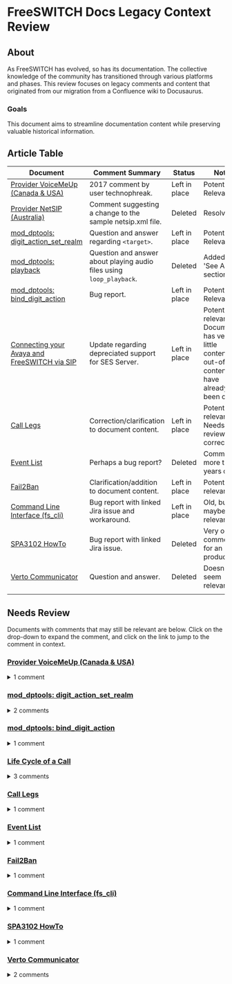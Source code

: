 # FreeSWITCH Docs Legacy Context Review

## About

As FreeSWITCH has evolved, so has its documentation. The collective knowledge of the community has
transitioned through various platforms and phases. This review focuses on legacy comments and content 
that originated from our migration from a Confluence wiki to Docusaurus.

### Goals

This document aims to streamline documentation content while preserving valuable historical information.

## Article Table

| Document                                                                                                                                             | Comment Summary                                                      | Status        | Notes                                                                                                  |
| ---------------------------------------------------------------------------------------------------------------------------------------------------- | -------------------------------------------------------------------- | ------------- | ------------------------------------------------------------------------------------------------------ |
| [Provider VoiceMeUp (Canada & USA)](../Interoperability/Providers-ITSPs/2883874/#comments)                                                           | 2017 comment by user technophreak.                                   | Left in place | Potentially Relevant                                                                                   |
| [Provider NetSIP (Australia)](../Interoperability/Providers-ITSPs/2883810/#comments)                                                                 | Comment suggesting a change to the sample netsip.xml file.           | Deleted       | Resolved                                                                                               |
| [mod_dptools: digit_action_set_realm](../Modules/mod-dptools/6586771/#comments)                                                                      | Question and answer regarding `<target>`.                            | Left in place | Potentially Relevant                                                                                   |
| [mod_dptools: playback](../Modules/mod-dptools/6586776/#comments/#comments)                                                                          | Question and answer about playing audio files using `loop_playback`. | Deleted       | Added to 'See Also' section.                                                                           |
| [mod_dptools: bind_digit_action](../Modules/mod-dptools/6586414/#comments)                                                                           | Bug report.                                                          | Left in place | Potentially Relevant                                                                                   |
| [Connecting your Avaya and FreeSWITCH via SIP](../Auxiliary-Knowledge-and-Utilities/Connecting-your-Avaya-and-FreeSWITCH-via-SIP_13173356/#comments) | Update regarding depreciated support for SES Server.                 | Left in place | Potentially relevant. Document has very little content; out-of-date content may have already been cut. |
| [Call Legs](../Introduction/Call-Legs/#comments)                                                                                                     | Correction/clarification to document content.                        | Left in place | Potentially relevant. Needs review for correctness.                                                    |
| [Event List](../Introduction/Event-System/Event-List_7143557/#comments)                                                                              | Perhaps a bug report?                                                | Deleted       | Comment is more than 7 years old.                                                                      |
| [Fail2Ban](../Security/Fail2Ban_1049236/#comments)                                                                                                   | Clarification/addition to document content.                          | Left in place | Potentially relevant                                                                                   |
| [Command Line Interface (fs_cli)](../Client-and-Developer-Interfaces/1048948/#comments)                                                              | Bug report with linked Jira issue and workaround.                    | Left in place | Old, but maybe still relevant.                                                                         |
| [SPA3102 HowTo](../Interoperability/Phones/Linksys/SPA3102-HowTo_1966971/#comments)                                                                  | Bug report with linked Jira issue.                                   | Deleted       | Very old comment for an EOL product.                                                                   |
| [Verto Communicator](../Verto-Communicator.mdx)                                                                                                                               | Question and answer.                                                 | Deleted       | Doesn't seem relevant.                                                                                 |
|                                                                                                                                                      |                                                                      |               |                                                                                                        |

## Needs Review

Documents with comments that may still be relevant are below. Click on the drop-down to expand the comment, and click on the link to jump to the comment in context.

### [Provider VoiceMeUp (Canada & USA)](../Interoperability/Providers-ITSPs/2883874)

<details>
    <summary>1 comment</summary>

> We recommend enabling compact headers in your external profile in order to reduce packet fragmentation chances.Simply add the param `enable-compact-headers=true` into your freeswitch/conf/sip_profiles/external.xml config file.  
>
> Posted by technophreak at May 11, 2017 12:15

</details>

### [mod_dptools: digit_action_set_realm](../Modules/mod-dptools/6586771/#comments)

<details>
    <summary>2 comments</summary>

> 2016-01-26 13:26:02.130873 `[NOTICE] switch_core_session.c:2866 Execute digit_action_set_realm()EXECUTE sofia/internal/000*102@domain:5060 digit_action_set_realm()2016-01-26 13:26:02.130873 [WARNING] mod_dptools.c:329 Syntax Error, USAGE <realm>[,<target>]`---WHAT is target?  
>
> Posted by denis at Jan 26, 2016 05:31

---

> target looks to be one of the targets as declared in `bind_digit_action`  
>
> Posted by thehunmonkgroup at Apr 05, 2021 15:02

</details>

### [mod_dptools: bind_digit_action](../Modules/mod-dptools/6586414)

<details>
    <summary>1 comment</summary>

> Call Recording On/Off Switch - work only with 1 bind, you can not make several binds - after enable|disable record and switch context we got new bindings with new realm.  
>
> Posted by denis at Jan 26, 2016 05:36

</details>

### [Life Cycle of a Call](../Introduction/Life-Cycle-of-a-Call)

<details>
    <summary>3 comments</summary>

> In my understanding, this is Life Cycle for a Channel  
>Posted by livem at Jul 28, 2020 01:57

---

> I think the title is appropriate because the flow chart does shows the life cycles of both legs of a call, from start to finish, which is basically a call. In CS_NEW, the A leg channel is created, and in CS_EXECUTE (depending on the dialplan instructions) a B leg channel will also be created. Could be wrong.  
> Posted by toraritte at Aug 03, 2020 09:02

---

> Very good understanding ! Thanks for reply.  
> Posted by livem at Aug 04, 2020 23:15

</details>

### [Call Legs](../Introduction/Call-Legs/)

<details>
    <summary>1 comment</summary>

> When you see different values when you run show calls and show channels from the CLI, it is because show calls only counts bridged callsNot quite true. A call that is ringing shows up multiple times in "show calls", once for the inbound channel and once each for all the outbound channels.
>
> Posted by SMart at May 05, 2021 11:30

</details>

### [Event List](../Introduction/Event-System/Event-List_7143557)

<details>
    <summary>1 comment</summary>


> `BACKGROUND_JOB"Server response" should update:Content-Type: command/reply Reply-Text: +OK Job-UUID: e3054f48-151e-11dc-842a-d3a3942d3d63Job-UUID: e3054f48-151e-11dc-842a-d3a3942d3d63 add Job-UUID line.`  
> Posted by livem at Jul 20, 2016 22:55

</details>

### [Fail2Ban](Security/Fail2Ban_1049236)     

<details>
    <summary>1 comment</summary>

> `(failure|challenge)`Here you may leave failure only, if your f2b bans legal users.  
> Posted by kvishnivetsky at May 07, 2019 03:57

</details>

### [Command Line Interface (fs_cli)](Client-and-Developer-Interfaces/1048948)

<details>
    <summary>1 comment</summary>

> See this JIRA for an issue I faced: FS-7718 -Authenticate to see issue details I was not able to connect to freeswitch on localhost with fs_cli until I copied the example conf file from `/usr/src/freeswitch` to `/usr/loca/freeswitch.`Maybe future releases won't require this but I'm writing here so at least I know how to resolve tfs_cli connection issues.
> Posted by jungleboogie at Jun 23, 2015 22:55

</details>

### [SPA3102 HowTo](../Interoperability/Phones/Linksys/SPA3102-HowTo_1966971/#comments)

<details>
    <summary>1 comment</summary>

> regarding the TP Parse error i have uploaded a diff file which would allow FS to accept packets with cid name field without quotes and with illegal characters FS-7542 -Authenticate to see issue details  
> Posted by xbipin at May 19, 2015 02:37

</details>

### [Verto Communicator](../Verto-Communicator.mdx)

<details>
    <summary>2 comments</summary>

> I have my own TURN and STUN serversVerto communicator comes with configured TURN.How i can use my servers ?  
> Posted by arsm at Apr 29, 2016 16:16

---

> You more than likely don't need them when talking to FreeSWITCH on the public internet. TURN will gain you very little unless you're doing peer to peer media and need to hairpin thru a TURN server.
> Posted by brian at Feb 06, 2017 09:10

</details>